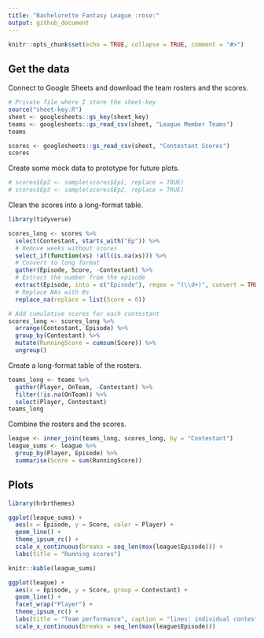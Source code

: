 ```yaml
---
title: "Bachelorette Fantasy League :rose:"
output: github_document
---
```


```r
knitr::opts_chunk$set(echo = TRUE, collapse = TRUE, comment = "#>")
```

## Get the data

Connect to Google Sheets and download the team rosters and the scores.

```r
# Private file where I store the sheet-key 
source("sheet-key.R")
sheet <- googlesheets::gs_key(sheet_key)
teams <- googlesheets::gs_read_csv(sheet, "League Member Teams")
teams

scores <- googlesheets::gs_read_csv(sheet, "Contestant Scores")
scores
```

Create some mock data to prototype for future plots.

```r
# scores$Ep2 <- sample(scores$Ep1, replace = TRUE)
# scores$Ep3 <- sample(scores$Ep2, replace = TRUE)
```


Clean the scores into a long-format table.

```r
library(tidyverse)

scores_long <- scores %>% 
  select(Contestant, starts_with("Ep")) %>% 
  # Remove weeks without scores
  select_if(function(xs) !all(is.na(xs))) %>% 
  # Convert to long format
  gather(Episode, Score, -Contestant) %>% 
  # Extract the number from the episode
  extract(Episode, into = c("Episode"), regex = "(\\d+)", convert = TRUE) %>% 
  # Replace NAs with 0s
  replace_na(replace = list(Score = 0))

# Add cumulative scores for each contestant
scores_long <- scores_long %>% 
  arrange(Contestant, Episode) %>% 
  group_by(Contestant) %>% 
  mutate(RunningScore = cumsum(Score)) %>% 
  ungroup()
```

Create a long-format table of the rosters.

```r
teams_long <- teams %>% 
  gather(Player, OnTeam, -Contestant) %>% 
  filter(!is.na(OnTeam)) %>% 
  select(Player, Contestant)
teams_long
```

Combine the rosters and the scores.

```r
league <- inner_join(teams_long, scores_long, by = "Contestant")
league_sums <- league %>% 
  group_by(Player, Episode) %>% 
  summarise(Score = sum(RunningScore))
```

## Plots

```r
library(hrbrthemes)

ggplot(league_sums) + 
  aes(x = Episode, y = Score, color = Player) + 
  geom_line() + 
  theme_ipsum_rc() + 
  scale_x_continuous(breaks = seq_len(max(league$Episode))) +
  labs(title = "Running scores")

knitr::kable(league_sums)

ggplot(league) + 
  aes(x = Episode, y = Score, group = Contestant) + 
  geom_line() + 
  facet_wrap("Player") +
  theme_ipsum_rc() + 
  labs(title = "Team performance", caption = "lines: individual contestants") +
  scale_x_continuous(breaks = seq_len(max(league$Episode)))
```


